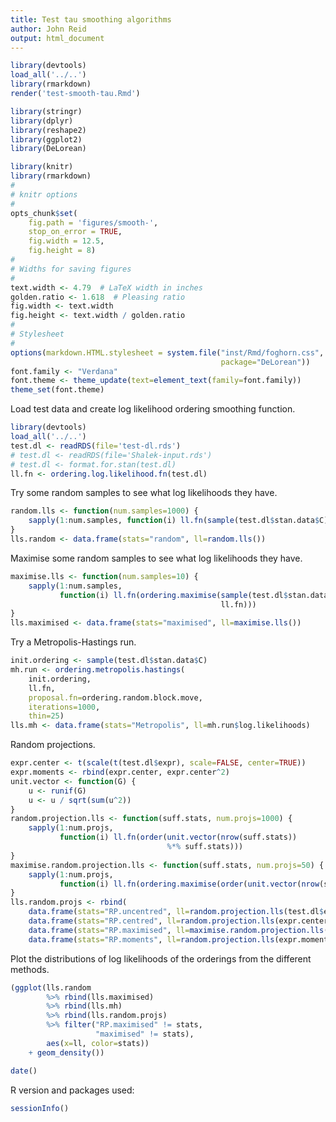 ```yaml
---
title: Test tau smoothing algorithms
author: John Reid
output: html_document
---
```


```r
library(devtools)
load_all('../..')
library(rmarkdown)
render('test-smooth-tau.Rmd')

```


```r
library(stringr)
library(dplyr)
library(reshape2)
library(ggplot2)
library(DeLorean)

```


```r
library(knitr)
library(rmarkdown)
#
# knitr options
#
opts_chunk$set(
    fig.path = 'figures/smooth-',
    stop_on_error = TRUE,
    fig.width = 12.5,
    fig.height = 8)
#
# Widths for saving figures
#
text.width <- 4.79  # LaTeX width in inches
golden.ratio <- 1.618  # Pleasing ratio
fig.width <- text.width
fig.height <- text.width / golden.ratio
#
# Stylesheet
#
options(markdown.HTML.stylesheet = system.file("inst/Rmd/foghorn.css",
                                               package="DeLorean"))
font.family <- "Verdana"
font.theme <- theme_update(text=element_text(family=font.family))
theme_set(font.theme)

```



Load test data and create log likelihood ordering smoothing function.
```r
library(devtools)
load_all('../..')
test.dl <- readRDS(file='test-dl.rds')
# test.dl <- readRDS(file='Shalek-input.rds')
# test.dl <- format.for.stan(test.dl)
ll.fn <- ordering.log.likelihood.fn(test.dl)

```


Try some random samples to see what log likelihoods they have.
```r
random.lls <- function(num.samples=1000) {
    sapply(1:num.samples, function(i) ll.fn(sample(test.dl$stan.data$C)))
}
lls.random <- data.frame(stats="random", ll=random.lls())

```


Maximise some random samples to see what log likelihoods they have.
```r
maximise.lls <- function(num.samples=10) {
    sapply(1:num.samples,
           function(i) ll.fn(ordering.maximise(sample(test.dl$stan.data$C),
                                               ll.fn)))
}
lls.maximised <- data.frame(stats="maximised", ll=maximise.lls())

```


Try a Metropolis-Hastings run.
```r
init.ordering <- sample(test.dl$stan.data$C)
mh.run <- ordering.metropolis.hastings(
    init.ordering,
    ll.fn,
    proposal.fn=ordering.random.block.move,
    iterations=1000,
    thin=25)
lls.mh <- data.frame(stats="Metropolis", ll=mh.run$log.likelihoods)

```


Random projections.
```r
expr.center <- t(scale(t(test.dl$expr), scale=FALSE, center=TRUE))
expr.moments <- rbind(expr.center, expr.center^2)
unit.vector <- function(G) {
    u <- runif(G)
    u <- u / sqrt(sum(u^2))
}
random.projection.lls <- function(suff.stats, num.projs=1000) {
    sapply(1:num.projs,
           function(i) ll.fn(order(unit.vector(nrow(suff.stats))
                                   %*% suff.stats)))
}
maximise.random.projection.lls <- function(suff.stats, num.projs=50) {
    sapply(1:num.projs,
           function(i) ll.fn(ordering.maximise(order(unit.vector(nrow(suff.stats)) %*% suff.stats), ll.fn)))
}
lls.random.projs <- rbind(
    data.frame(stats="RP.uncentred", ll=random.projection.lls(test.dl$expr)),
    data.frame(stats="RP.centred", ll=random.projection.lls(expr.center)),
    data.frame(stats="RP.maximised", ll=maximise.random.projection.lls(expr.center)),
    data.frame(stats="RP.moments", ll=random.projection.lls(expr.moments)))

```


Plot the distributions of log likelihoods of the orderings from the
different methods.
```r
(ggplot(lls.random
        %>% rbind(lls.maximised)
        %>% rbind(lls.mh)
        %>% rbind(lls.random.projs)
        %>% filter("RP.maximised" != stats,
                   "maximised" != stats),
        aes(x=ll, color=stats))
    + geom_density())

```


```r
date()
```


R version and packages used:
```r
sessionInfo()
```
